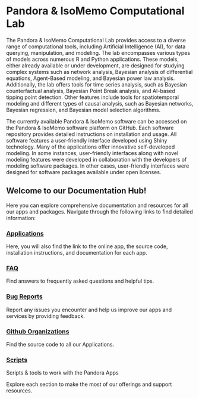 # Pandora &  IsoMemo Computational Lab

The Pandora & IsoMemo Computational Lab provides access to a diverse range of computational tools, including Artificial Intelligence (AI), for data querying, manipulation, and modeling. The lab encompasses various types of models across numerous R and Python applications. These models, either already available or under development, are designed for studying complex systems such as network analysis, Bayesian analysis of differential equations, Agent-Based modeling, and Bayesian power law analysis. Additionally, the lab offers tools for time series analysis, such as Bayesian counterfactual analysis, Bayesian Point Break analysis, and AI-based tipping point detection. Other features include tools for spatiotemporal modeling and different types of causal analysis, such as Bayesian networks, Bayesian regression, and Bayesian model selection algorithms.

The currently available Pandora & IsoMemo software can be accessed on the Pandora & IsoMemo software platform on GitHub. Each software repository provides detailed instructions on installation and usage. All software features a user-friendly interface developed using Shiny technology. Many of the applications offer innovative self-developed modeling. In some instances, user-friendly interfaces along with novel modeling features were developed in collaboration with the developers of modeling software packages. In other cases, user-friendly interfaces were designed for software packages available under open licenses.

## Welcome to our Documentation Hub!

Here you can explore comprehensive documentation and resources for all our apps
and packages. Navigate through the following links to find detailed information:


::: {.callout-note icon=false}
### [Applications](apps.qmd)

Here, you will also find the link to the online app, the source code, installation instructions, and documentation for each app.
:::

::: {.callout-note icon=false}
### [FAQ](faq.qmd)

Find answers to frequently asked questions and helpful tips.
:::

::: {.callout-note icon=false}
### [Bug Reports](bugs.qmd)

Report any issues you encounter and help us improve our apps and services by providing feedback.
:::

::: {.callout-note icon=false}
### [Github Organizations](https://github.com/Pandora-IsoMemo)

Find the source code to all our Applications.
:::

::: {.callout-note icon=false}
### [Scripts](scripts.qmd)

Scripts & tools to work with the Pandora Apps
:::



Explore each section to make the most of our offerings and support resources.
